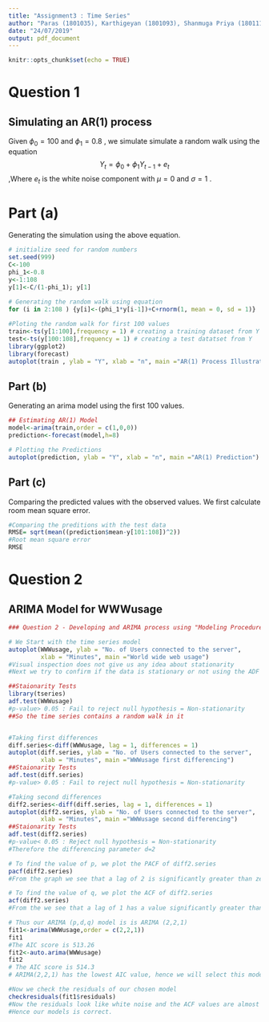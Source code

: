```yaml
---
title: "Assignment3 : Time Series"
author: "Paras (1801035), Karthigeyan (1801093), Shanmuga Priya (1801115), Raju (1801166), Niranjan (Acad Sec #1)"
date: "24/07/2019"
output: pdf_document
---
```


```r
knitr::opts_chunk$set(echo = TRUE)
```

# Question 1
## Simulating an AR(1) process 
Given $\phi_{0} = 100$ and $\phi_{1} = 0.8$ , we simulate simulate a random walk using the equation $$ Y_{t} = \phi_{0} + \phi_{1}Y_{t-1} + e_{t} $$ ,Where $e_{t}$ is the white noise component with $\mu=0$ and $\sigma = 1$ .

# Part (a)
Generating the simulation using the above equation.

```r
# initialize seed for random numbers
set.seed(999) 
C<-100  
phi_1<-0.8 
y<-1:108 
y[1]<-C/(1-phi_1); y[1]

# Generating the random walk using equation
for (i in 2:108 ) {y[i]<-(phi_1*y[i-1])+C+rnorm(1, mean = 0, sd = 1)}
  
#Ploting the random walk for first 100 values
train<-ts(y[1:100],frequency = 1) # creating a training dataset from Y
test<-ts(y[100:108],frequency = 1) # creating a test datatset from Y
library(ggplot2)
library(forecast)
autoplot(train , ylab = "Y", xlab = "n", main ="AR(1) Process Illustration")
```

## Part (b)
Generating an arima model using the first 100 values.
```r
## Estimating AR(1) Model
model<-arima(train,order = c(1,0,0))
prediction<-forecast(model,h=8)

# Plotting the Predictions
autoplot(prediction, ylab = "Y", xlab = "n", main ="AR(1) Prediction")
```

## Part (c)
Comparing the predicted values with the observed values. We first calculate room mean square error. 
```r
#Comparing the preditions with the test data
RMSE= sqrt(mean((prediction$mean-y[101:108])^2))
#Root mean square error
RMSE
```


# Question 2
## ARIMA Model for WWWusage
```r
### Question 2 - Developing and ARIMA process using "Modeling Procedure"

# We Start with the time series model
autoplot(WWWusage, ylab = "No. of Users connected to the server", 
         xlab = "Minutes", main ="World wide web usage")
#Visual inspection does not give us any idea about stationarity
#Next we try to confirm if the data is stationary or not using the ADF test

##Staionarity Tests
library(tseries)
adf.test(WWWusage) 
#p-value> 0.05 : Fail to reject null hypothesis = Non-stationarity
##So the time series contains a random walk in it 


#Taking first differences
diff.series<-diff(WWWusage, lag = 1, differences = 1)
autoplot(diff.series, ylab = "No. of Users connected to the server", 
         xlab = "Minutes", main ="WWWusage first differencing")
##Staionarity Tests
adf.test(diff.series) 
#p-value> 0.05 : Fail to reject null hypothesis = Non-stationarity

#Taking second differences
diff2.series<-diff(diff.series, lag = 1, differences = 1)
autoplot(diff2.series, ylab = "No. of Users connected to the server", 
         xlab = "Minutes", main ="WWWusage second differencing")
##Staionarity Tests
adf.test(diff2.series) 
#p-value< 0.05 : Reject null hypothesis = Non-stationarity
#Therefore the differencing parameter d=2

# To find the value of p, we plot the PACF of diff2.series
pacf(diff2.series)
#From the graph we see that a lag of 2 is significantly greater than zero. Hence p=2

# To find the value of q, we plot the ACF of diff2.series
acf(diff2.series)
#From the we see that a lag of 1 has a value significantly greater than zero

# Thus our ARIMA (p,d,q) model is is ARIMA (2,2,1)
fit1<-arima(WWWusage,order = c(2,2,1))
fit1
#The AIC score is 513.26
fit2<-auto.arima(WWWusage)
fit2
# The AIC score is 514.3
# ARIMA(2,2,1) has the lowest AIC value, hence we will select this model

#Now we check the residuals of our chosen model
checkresiduals(fit1$residuals)
#Now the residuals look like white noise and the ACF values are almost zero.
#Hence our models is correct.
```